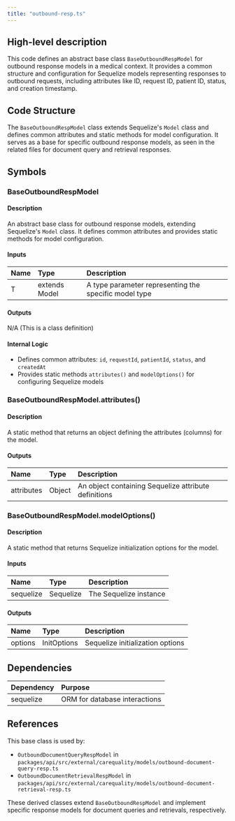 ```yaml
---
title: "outbound-resp.ts"
---
```


## High-level description
This code defines an abstract base class `BaseOutboundRespModel` for outbound response models in a medical context. It provides a common structure and configuration for Sequelize models representing responses to outbound requests, including attributes like ID, request ID, patient ID, status, and creation timestamp.

## Code Structure
The `BaseOutboundRespModel` class extends Sequelize's `Model` class and defines common attributes and static methods for model configuration. It serves as a base for specific outbound response models, as seen in the related files for document query and retrieval responses.

## Symbols

### BaseOutboundRespModel
#### Description
An abstract base class for outbound response models, extending Sequelize's `Model` class. It defines common attributes and provides static methods for model configuration.

#### Inputs
| Name | Type | Description |
|:-----|:-----|:------------|
| T | extends Model | A type parameter representing the specific model type |

#### Outputs
N/A (This is a class definition)

#### Internal Logic
- Defines common attributes: `id`, `requestId`, `patientId`, `status`, and `createdAt`
- Provides static methods `attributes()` and `modelOptions()` for configuring Sequelize models

### BaseOutboundRespModel.attributes()
#### Description
A static method that returns an object defining the attributes (columns) for the model.

#### Outputs
| Name | Type | Description |
|:-----|:-----|:------------|
| attributes | Object | An object containing Sequelize attribute definitions |

### BaseOutboundRespModel.modelOptions()
#### Description
A static method that returns Sequelize initialization options for the model.

#### Inputs
| Name | Type | Description |
|:-----|:-----|:------------|
| sequelize | Sequelize | The Sequelize instance |

#### Outputs
| Name | Type | Description |
|:-----|:-----|:------------|
| options | InitOptions | Sequelize initialization options |

## Dependencies
| Dependency | Purpose |
|:-----------|:--------|
| sequelize | ORM for database interactions |

## References
This base class is used by:
- `OutboundDocumentQueryRespModel` in `packages/api/src/external/carequality/models/outbound-document-query-resp.ts`
- `OutboundDocumentRetrievalRespModel` in `packages/api/src/external/carequality/models/outbound-document-retrieval-resp.ts`

These derived classes extend `BaseOutboundRespModel` and implement specific response models for document queries and retrievals, respectively.